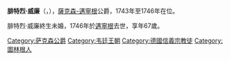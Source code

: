 {{Multiple issues|
{{Expand language|1=en|time=2021-02-07T06:43:42+00:00}}
{{Unreferenced|time=2021-02-07T06:43:42+00:00}}
}}
{{Infobox noble
| name        = 腓特烈·威廉
| image       = Friedrichwilhelmsamei.JPG
| succession  = 薩克森-邁寧根公爵
| reign       = 1743年 — 1746年
| predecessor = [[卡爾·腓特烈_(薩克森-邁寧根)|卡爾·腓特烈]]
| successor   = [[安東·烏爾里希_(薩克森-邁寧根)|安東·烏爾里希]]
| birth_date  = {{birth date|1679|2|16|df=y}}
| birth_place = [[伊希特爾斯豪森|伊希特爾斯豪森]]
| death_date  = {{death date and age|1746|3|10|1679|2|16|df=y}}
| death_place = [[邁寧根|邁寧根]]
| noble family= [[韋廷王朝|韋廷王朝]]
| father      = [[博恩哈德一世_(薩克森-邁寧根)|博恩哈德一世]]
| mother      = [[瑪麗·黑德維希_(黑森-達姆施塔特)|瑪麗·海德薇希]]
| religion    = [[信義宗|信義宗]]
}}
'''腓特烈·威廉'''（{{lang-de|Friedrich Wilhelm}}，{{bd|1679年|2月16日|1746年|3月10日}}），[[薩克森-邁寧根|薩克森-邁寧根]]公爵，1743年至1746年在位。

腓特烈·威廉終生未婚，1746年於[[邁寧根|邁寧根]]去世，享年67歲。


{{s-start}}
{{s-hou|[[薩克森-邁寧根|薩克森-邁寧根]]王朝|1679年|2月16日|1746年|3月10日|[[韋廷王朝|韋廷王朝]]}}
{{s-reg}}
{{s-bef|before=[[卡爾·腓特烈_(薩克森-邁寧根)|卡爾·腓特烈]]}}
{{s-ttl|title=[[薩克森統治者列表|薩克森-邁寧根公爵]]|years=1743年–1746年}}
{{s-aft|after=[[安東·烏爾里希_(薩克森-邁寧根)|安東·烏爾里希]]}}
{{s-end}}

[[Category:萨克森公爵|Category:萨克森公爵]]
[[Category:韦廷王朝|Category:韦廷王朝]]
[[Category:德國信義宗教徒|Category:德國信義宗教徒]]
[[Category:圖林根人|Category:圖林根人]]